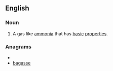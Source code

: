 ==English==

===Noun===
{{en-noun|sg=[[base]] [[gas]]|es}}

# {{context|chemistry|science}} A gas like [[ammonia]] that has [[basic]] [[properties]].

===Anagrams===
* {{alphagram|aabegss}}
* [[bagasse#English|bagasse]]